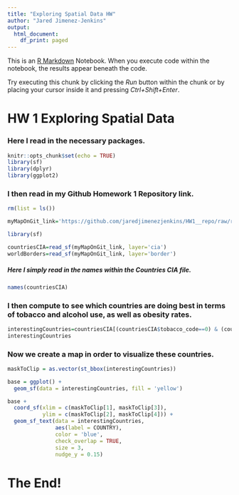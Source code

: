 ```yaml
---
title: "Exploring Spatial Data HW"
author: "Jared Jimenez-Jenkins"
output:
  html_document:
    df_print: paged
---
```


This is an [R Markdown](http://rmarkdown.rstudio.com) Notebook. When you execute code within the notebook, the results appear beneath the code.

Try executing this chunk by clicking the *Run* button within the chunk or by placing your cursor inside it and pressing *Ctrl+Shift+Enter*.

# HW 1 Exploring Spatial Data

### Here I read in the necessary packages.

```r
knitr::opts_chunk$set(echo = TRUE)
library(sf)
library(dplyr)
library(ggplot2)
```

### I then read in my Github Homework 1 Repository link.

```r
rm(list = ls())

myMapOnGit_link='https://github.com/jaredjimenezjenkins/HW1__repo/raw/refs/heads/main/countriesCIA%20(3).gpkg'

library(sf)

countriesCIA=read_sf(myMapOnGit_link, layer='cia')
worldBorders=read_sf(myMapOnGit_link, layer='border')
```

##### Here I simply read in the names within the Countries CIA file.

```r
names(countriesCIA)
```

### I then compute to see which countries are doing best in terms of tobacco and alcohol use, as well as obesity rates.

```r
interestingCountries=countriesCIA[(countriesCIA$tobacco_code==0) & (countriesCIA$alcohol_code==0) & (countriesCIA$obesity_code==0),]
interestingCountries
```

### Now we create a map in order to visualize these countries.

```r
maskToClip = as.vector(st_bbox(interestingCountries))

base = ggplot() + 
  geom_sf(data = interestingCountries, fill = 'yellow')

base + 
  coord_sf(xlim = c(maskToClip[1], maskToClip[3]), 
           ylim = c(maskToClip[2], maskToClip[4])) +
  geom_sf_text(data = interestingCountries,
               aes(label = COUNTRY),
               color = 'blue',
               check_overlap = TRUE,
               size = 3,
               nudge_y = 0.15)
```

# The End!
